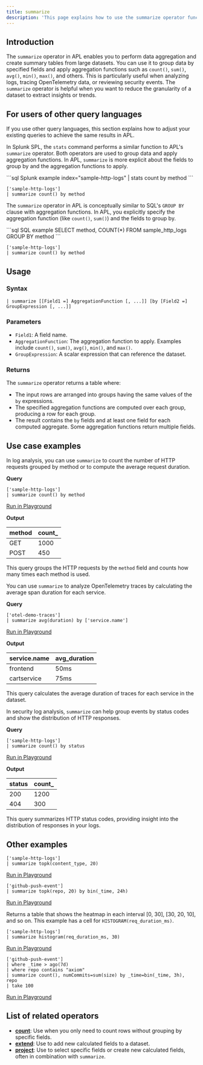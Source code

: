 ```yaml
---
title: summarize
description: 'This page explains how to use the summarize operator function in APL.'
---
```


## Introduction

The `summarize` operator in APL enables you to perform data aggregation and create summary tables from large datasets. You can use it to group data by specified fields and apply aggregation functions such as `count()`, `sum()`, `avg()`, `min()`, `max()`, and others. This is particularly useful when analyzing logs, tracing OpenTelemetry data, or reviewing security events. The `summarize` operator is helpful when you want to reduce the granularity of a dataset to extract insights or trends.

## For users of other query languages

If you use other query languages, this section explains how to adjust your existing queries to achieve the same results in APL.

<AccordionGroup>
<Accordion title="Splunk SPL users">

In Splunk SPL, the `stats` command performs a similar function to APL's `summarize` operator. Both operators are used to group data and apply aggregation functions. In APL, `summarize` is more explicit about the fields to group by and the aggregation functions to apply.

<CodeGroup>
```sql Splunk example
index="sample-http-logs" | stats count by method
```

```kusto APL equivalent
['sample-http-logs']
| summarize count() by method
```
</CodeGroup>

</Accordion>
<Accordion title="ANSI SQL users">

The `summarize` operator in APL is conceptually similar to SQL's `GROUP BY` clause with aggregation functions. In APL, you explicitly specify the aggregation function (like `count()`, `sum()`) and the fields to group by.

<CodeGroup>
```sql SQL example
SELECT method, COUNT(*) 
FROM sample_http_logs 
GROUP BY method
```

```kusto APL equivalent
['sample-http-logs']
| summarize count() by method
```
</CodeGroup>

</Accordion>
</AccordionGroup>

## Usage

### Syntax

```kusto
| summarize [[Field1 =] AggregationFunction [, ...]] [by [Field2 =] GroupExpression [, ...]]
```

### Parameters

- `Field1`: A field name.
- `AggregationFunction`: The aggregation function to apply. Examples include `count()`, `sum()`, `avg()`, `min()`, and `max()`.
- `GroupExpression`: A scalar expression that can reference the dataset.

### Returns

The `summarize` operator returns a table where:
- The input rows are arranged into groups having the same values of the `by` expressions.
- The specified aggregation functions are computed over each group, producing a row for each group.
- The result contains the `by` fields and at least one field for each computed aggregate. Some aggregation functions return multiple fields.

## Use case examples

<Tabs>
<Tab title="Log analysis">

In log analysis, you can use `summarize` to count the number of HTTP requests grouped by method or to compute the average request duration.

**Query**

```kusto
['sample-http-logs']
| summarize count() by method
```

[Run in Playground](https://play.axiom.co/axiom-play-qf1k/explorer?initForm=%7B%22apl%22%3A%22%5B%27sample-http-logs%27%5D%20%7C%20summarize%20count()%20by%20method%22%7D)

**Output**

| method | count_ |
|--------|--------|
| GET    | 1000   |
| POST   | 450    |

This query groups the HTTP requests by the `method` field and counts how many times each method is used.

</Tab>
<Tab title="OpenTelemetry traces">

You can use `summarize` to analyze OpenTelemetry traces by calculating the average span duration for each service.

**Query**

```kusto
['otel-demo-traces']
| summarize avg(duration) by ['service.name']
```

[Run in Playground](https://play.axiom.co/axiom-play-qf1k/explorer?initForm=%7B%22apl%22%3A%22%5B%27otel-demo-traces%27%5D%20%7C%20summarize%20avg(duration)%20by%20%5B%27service.name%27%5D%22%7D)

**Output**

| service.name          | avg_duration |
|-----------------------|--------------|
| frontend              | 50ms         |
| cartservice           | 75ms         |

This query calculates the average duration of traces for each service in the dataset.

</Tab>
<Tab title="Security logs">

In security log analysis, `summarize` can help group events by status codes and show the distribution of HTTP responses.

**Query**

```kusto
['sample-http-logs']
| summarize count() by status
```

[Run in Playground](https://play.axiom.co/axiom-play-qf1k/explorer?initForm=%7B%22apl%22%3A%22%5B%27sample-http-logs%27%5D%20%7C%20summarize%20count()%20by%20status%22%7D)

**Output**

| status | count_ |
|--------|--------|
| 200    | 1200   |
| 404    | 300    |

This query summarizes HTTP status codes, providing insight into the distribution of responses in your logs.

</Tab>
</Tabs>

## Other examples

```kusto
['sample-http-logs']
| summarize topk(content_type, 20)
```

[Run in Playground](https://play.axiom.co/axiom-play-qf1k/explorer?initForm=%7B%22apl%22%3A%22%5B%27sample-http-logs%27%5D%20%7C%20summarize%20topk(content_type%2C%2020)%22%2C%22queryOptions%22%3A%7B%22quickRange%22%3A%2230d%22%7D%7D)

```kusto
['github-push-event']
| summarize topk(repo, 20) by bin(_time, 24h)
```

[Run in Playground](https://play.axiom.co/axiom-play-qf1k/explorer?initForm=%7B%22apl%22%3A%22%5B%27github-push-event%27%5D%7C%20summarize%20topk(repo%2C%2020)%20by%20bin(_time%2C%2024h)%22%2C%22queryOptions%22%3A%7B%22quickRange%22%3A%2230d%22%7D%7D)

Returns a table that shows the heatmap in each interval [0, 30], [30, 20, 10], and so on. This example has a cell for `HISTOGRAM(req_duration_ms)`.

```kusto
['sample-http-logs']
| summarize histogram(req_duration_ms, 30)
```

[Run in Playground](https://play.axiom.co/axiom-play-qf1k/explorer?initForm=%7B%22apl%22%3A%22%5B%27sample-http-logs%27%5D%20%7C%20summarize%20histogram(req_duration_ms%2C%2030)%22%2C%22queryOptions%22%3A%7B%22quickRange%22%3A%2230d%22%7D%7D)

```kusto
['github-push-event']
| where _time > ago(7d)
| where repo contains "axiom"
| summarize count(), numCommits=sum(size) by _time=bin(_time, 3h), repo
| take 100
```

[Run in Playground](https://play.axiom.co/axiom-play-qf1k/explorer?initForm=%7B%22apl%22%3A%22%5B%27github-push-event%27%5D%20%7C%20where%20_time%20%3E%20ago(7d)%20%7C%20where%20repo%20contains%20%5C%22axiom%5C%22%20%7C%20summarize%20count()%2C%20numCommits%3Dsum(size)%20by%20_time%3Dbin(_time%2C%203h)%2C%20repo%20%7C%20take%20100%22%2C%22queryOptions%22%3A%7B%22quickRange%22%3A%2230d%22%7D%7D)

## List of related operators

- [**count**](/apl/tabular-operators/count-operator): Use when you only need to count rows without grouping by specific fields.
- [**extend**](/apl/tabular-operators/extend-operator): Use to add new calculated fields to a dataset.
- [**project**](/apl/tabular-operators/project-operator): Use to select specific fields or create new calculated fields, often in combination with `summarize`.